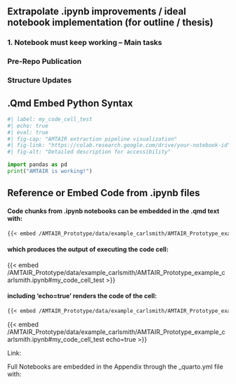 ## Extrapolate .ipynb improvements / ideal notebook implementation (for outline / thesis)

### 1. Notebook must keep working -- Main tasks

<!-- [ ] add labels for each code cell: #| label: my_code_cell_test -->
 
<!-- [x] Test if alt text, caption etc. need to be added to code cells as well-- not easy, probably ignore -->

<!-- [ ] Create section with overview of code-labels -->



<!-- [ ]  prevent “code-line overflow” -->



<!-- [ ] save .html graph output properly (for thesis html integration AND as PDF image for latex) -->


<!-- [ ] check ideas from 'Code_Improvement_Plan' -->


### Pre-Repo Publication


<!-- [ ]  Update file links e.g. where data is fetched from-->

<!-- [ ] Redo Carlsmith data extraction - done but can be redone/improved with Opus4 -->


### Structure Updates


<!-- [ ] Does it make sense to introudce a new 'extensions' section? (does it improve clarity?) -->

<!-- [ ] investigate if splitting up and using .py functions works (and makes sense) -->


<!-- [ ] Review best practices from: “Automated Python-LaTeX Documentation Generation”:  https://github.com/pederw455/python-latex-repo/tree/main -->

<!-- [ ] How to make the "API call Section" less annoying? -->










<!-- [ ] Simply pay for (or use free Gemini) API and test API calls (?) ... only if time permits -->



<!-- [ ] Task_Syntax -->


## .Qmd Embed Python Syntax



```python
#| label: my_code_cell_test
#| echo: true
#| eval: true
#| fig-cap: "AMTAIR extraction pipeline visualization"
#| fig-link: "https://colab.research.google.com/drive/your-notebook-id"
#| fig-alt: "Detailed description for accessibility"

import pandas as pd
print("AMTAIR is working!")
```



## Reference or Embed Code from .ipynb files

#### Code chunks from .ipynb notebooks can be embedded in the .qmd text with:

``` markdown
{{< embed /AMTAIR_Prototype/data/example_carlsmith/AMTAIR_Prototype_example_carlsmith.ipynb#my_code_cell_test >}}
```

#### which produces the output of executing the code cell:

{{< embed /AMTAIR_Prototype/data/example_carlsmith/AMTAIR_Prototype_example_carlsmith.ipynb#my_code_cell_test >}}

#### including 'echo=true' renders the code of the cell:

``` markdown
{{< embed /AMTAIR_Prototype/data/example_carlsmith/AMTAIR_Prototype_example_carlsmith.ipynb#my_code_cell_test echo=true >}}
```

{{< embed /AMTAIR_Prototype/data/example_carlsmith/AMTAIR_Prototype_example_carlsmith.ipynb#my_code_cell_test echo=true >}}

Link:

Full Notebooks are embedded in the Appendix through the \_quarto.yml file with:

